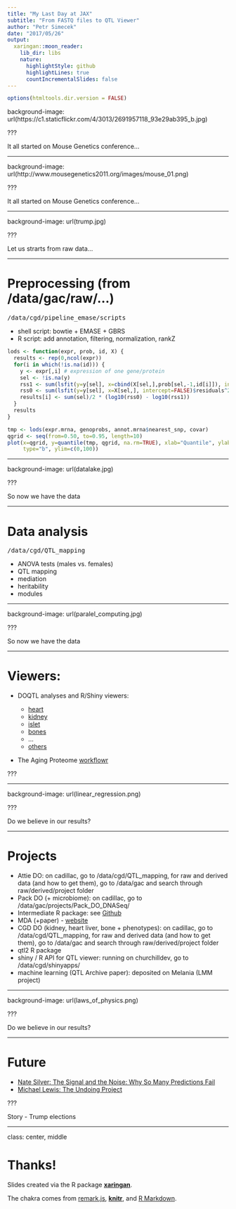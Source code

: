 ```yaml
---
title: "My Last Day at JAX"
subtitle: "From FASTQ files to QTL Viewer"
author: "Petr Simecek"
date: "2017/05/26"
output:
  xaringan::moon_reader:
    lib_dir: libs
    nature:
      highlightStyle: github
      highlightLines: true
      countIncrementalSlides: false
---
```


```r
options(htmltools.dir.version = FALSE)
```

background-image: url(https://c1.staticflickr.com/4/3013/2691957118_93e29ab395_b.jpg)

???

It all started on Mouse Genetics conference...

---

background-image: url(http://www.mousegenetics2011.org/images/mouse_01.png)

???

It all started on Mouse Genetics conference...

---

background-image: url(trump.jpg)

???

Let us strarts from raw data...

---

# Preprocessing (from /data/gac/raw/...)

<tt>/data/cgd/pipeline_emase/scripts</tt>

   - shell script: bowtie + EMASE + GBRS
   - R script: add annotation, filtering, normalization, rankZ
   
```r

lods <- function(expr, prob, id, X) {
  results <- rep(0,ncol(expr))
  for(i in which(!is.na(id))) {
    y <- expr[,i] # expression of one gene/protein
    sel <- !is.na(y)
    rss1 <- sum(lsfit(y=y[sel], x=cbind(X[sel,],prob[sel,-1,id[i]]), intercept=FALSE)$residuals^2)
    rss0 <- sum(lsfit(y=y[sel], x=X[sel,], intercept=FALSE)$residuals^2)
    results[i] <- sum(sel)/2 * (log10(rss0) - log10(rss1))
  }
  results
}

tmp <- lods(expr.mrna, genoprobs, annot.mrna$nearest_snp, covar)
qgrid <- seq(from=0.50, to=0.95, length=10)
plot(x=qgrid, y=quantile(tmp, qgrid, na.rm=TRUE), xlab="Quantile", ylab="LOD",
     type="b", ylim=c(0,100))
```


---

background-image: url(datalake.jpg)

???

So now we have the data


---

# Data analysis

<tt>/data/cgd/QTL_mapping</tt>

- ANOVA tests (males vs. females)
- QTL mapping
- mediation
- heritability
- modules

---

background-image: url(paralel_computing.jpg)

???

So now we have the data

---

# Viewers:

- DOQTL analyses and R/Shiny viewers:

  - [heart](http://churchilldev.jax.org:49194/heart/) 
  - [kidney](http://churchilldev.jax.org:49194/kidney/) 
  - [islet](http://churchilldev.jax.org:49194/islet/)
  - [bones](http://churchilldev.jax.org:49194/bone/)
  - ...
  - [others](http://churchill-lab.jax.org/website/shinytools)

- The Aging Proteome [workflowr](http://simecek.xyz/TheAgingProteome/)

???

---

background-image: url(linear_regression.png)

???

Do we believe in our results?

---

# Projects

- Attie DO: on cadillac, go to /data/cgd/QTL_mapping, for raw and derived data (and how to get them), go to /data/gac and search through raw/derived/project folder
- Pack DO (+ microbiome): on cadillac, go to /data/gac/projects/Pack_DO_DNASeq/
- Intermediate R package: see [Github](https://github.com/churchill-lab/intermediate)
- MDA (+paper) - [website](http://churchill-lab.jax.org/website/MDA)
- CGD DO (kidney, heart liver, bone + phenotypes): on cadillac, go to /data/cgd/QTL_mapping, for raw and derived data (and how to get them), go to /data/gac and search through raw/derived/project folder
- qtl2 R package
- shiny / R API for QTL viewer: running on churchilldev, go to /data/cgd/shinyapps/
- machine learning (QTL Archive paper): deposited on Melania (LMM project)

---

background-image: url(laws_of_physics.png)

???

Do we believe in our results?

---

# Future

- [Nate Silver: The Signal and the Noise: Why So Many Predictions Fail](https://www.amazon.com/Signal-Noise-Many-Predictions-Fail-but/dp/0143125087)
- [Michael Lewis: The Undoing Project](https://www.amazon.com/Undoing-Project-Friendship-Changed-Minds-ebook/dp/B01GI6S7EK/ref=sr_1_1?s=books&ie=UTF8&qid=1495824966&sr=1-1&keywords=Michael+Lewis%3A+The+Undoing+Project)

???

Story - Trump elections

---

class: center, middle

# Thanks!

Slides created via the R package [**xaringan**](https://github.com/yihui/xaringan).

The chakra comes from [remark.js](https://remarkjs.com), [**knitr**](http://yihui.name/knitr), and [R Markdown](https://rmarkdown.rstudio.com).
